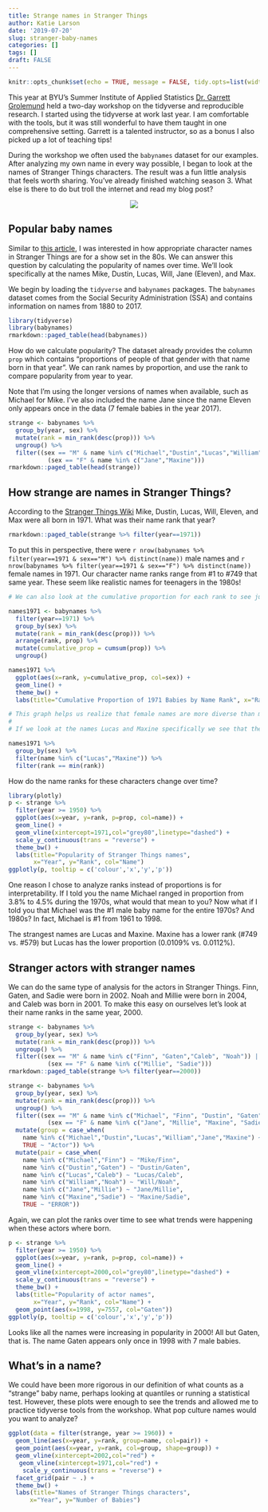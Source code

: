 ```yaml
---
title: Strange names in Stranger Things
author: Katie Larson
date: '2019-07-20'
slug: stranger-baby-names
categories: []
tags: []
draft: FALSE
---
```


```r
knitr::opts_chunk$set(echo = TRUE, message = FALSE, tidy.opts=list(width.cutoff=60), tidy=TRUE)
```

This year at BYU's Summer Institute of Applied Statistics [Dr. Garrett Grolemund](https://resources.rstudio.com/authors/garrett-grolemund) held a two-day workshop on the tidyverse and reproducible research. I started using the tidyverse at work last year. I am comfortable with the tools, but it was still wonderful to have them taught in one comprehensive setting. Garrett is a talented instructor, so as a bonus I also picked up a lot of teaching tips!

During the workshop we often used the `babynames` dataset for our examples. After analyzing my own name in every way possible, I began to look at the names of Stranger Things characters. The result was a fun little analysis that feels worth sharing. You've already finished watching season 3. What else is there to do but troll the internet and read my blog post?

<center>
![](https://media.giphy.com/media/xT1TU14CVEsPo5fxEQ/giphy.gif)
</center>

## Popular baby names

Similar to [this article](https://www.vulture.com/2016/07/stranger-things-80s-names.html), I was interested in how appropriate character names in Stranger Things are for a show set in the 80s. We can answer this question by calculating the popularity of names over time. We'll look specifically at the names Mike, Dustin, Lucas, Will, Jane (Eleven), and Max.

We begin by loading the `tidyverse` and `babynames` packages. The `babynames` dataset comes from the Social Security Administration (SSA) and contains information on names from 1880 to 2017.

```r
library(tidyverse)
library(babynames)
rmarkdown::paged_table(head(babynames))
```

How do we calculate popularity? The dataset already provides the column `prop` which contains "proportions of people of that gender with that name born in that year". We can rank names by proportion, and use the rank to compare popularity from year to year.

Note that I'm using the longer versions of names when available, such as Michael for Mike. I've also included the name Jane since the name Eleven only appears once in the data (7 female babies in the year 2017).

```r
strange <- babynames %>%
  group_by(year, sex) %>%
  mutate(rank = min_rank(desc(prop))) %>%
  ungroup() %>%
  filter((sex == "M" & name %in% c("Michael","Dustin","Lucas","William")) |
           (sex == "F" & name %in% c("Jane","Maxine")))
rmarkdown::paged_table(head(strange))
```

## How strange are names in Stranger Things?

According to the [Stranger Things Wiki](https://strangerthings.fandom.com/wiki/Stranger_Things_Wiki) Mike, Dustin, Lucas, Will, Eleven, and Max were all born in 1971. What was their name rank that year?

```r
rmarkdown::paged_table(strange %>% filter(year==1971))
```

To put this in perspective, there were `r nrow(babynames %>% filter(year==1971 & sex=="M") %>% distinct(name))` male names and `r nrow(babynames %>% filter(year==1971 & sex=="F") %>% distinct(name))` female names in 1971. Our character name ranks range from #1 to #749 that same year. These seem like realistic names for teenagers in the 1980s!

```r
# We can also look at the cumulative proportion for each rank to see just how strange Lucas is at #579 and Maxine at #749.

names1971 <- babynames %>%
  filter(year==1971) %>%
  group_by(sex) %>%
  mutate(rank = min_rank(desc(prop))) %>%
  arrange(rank, prop) %>%
  mutate(cumulative_prop = cumsum(prop)) %>%
  ungroup()

names1971 %>%
  ggplot(aes(x=rank, y=cumulative_prop, col=sex)) +
  geom_line() +
  theme_bw() +
  labs(title="Cumulative Proportion of 1971 Babies by Name Rank", x="Rank", y="Cumulative Proportion", col="Sex")

# This graph helps us realize that female names are more diverse than male names (at least in 1971). It take fewer male names to reach a given cumulative proportion than it does female names. 
# 
# If we look at the names Lucas and Maxine specifically we see that the 579th highest ranked male names account for 90.7% of male babies, while the 749th highest ranked female names account for only 83.2% of female babies.

names1971 %>% 
  group_by(sex) %>% 
  filter(name %in% c("Lucas","Maxine")) %>% 
  filter(rank == min(rank))
```

How do the name ranks for these characters change over time?

```r
library(plotly)
p <- strange %>%
  filter(year >= 1950) %>%
  ggplot(aes(x=year, y=rank, p=prop, col=name)) +
  geom_line() +
  geom_vline(xintercept=1971,col="grey80",linetype="dashed") +
  scale_y_continuous(trans = "reverse") +
  theme_bw() +
  labs(title="Popularity of Stranger Things names",
       x="Year", y="Rank", col="Name")
ggplotly(p, tooltip = c('colour','x','y','p'))
```

One reason I chose to analyze ranks instead of proportions is for interpretability. If I told you the name Michael ranged in proportion from 3.8% to 4.5% during the 1970s, what would that mean to you? Now what if I told you that Michael was the #1 male baby name for the entire 1970s? And 1980s? In fact, Michael is #1 from 1961 to 1998.

The strangest names are Lucas and Maxine. Maxine has a lower rank (#749 vs. #579) but Lucas has the lower proportion (0.0109% vs. 0.0112%).

## Stranger actors with stranger names

We can do the same type of analysis for the actors in Stranger Things. Finn, Gaten, and Sadie were born in 2002. Noah and Millie were born in 2004, and Caleb was born in 2001. To make this easy on ourselves let's look at their name ranks in the same year, 2000.

```r
strange <- babynames %>%
  group_by(year, sex) %>%
  mutate(rank = min_rank(desc(prop))) %>%
  ungroup() %>%
  filter((sex == "M" & name %in% c("Finn", "Gaten","Caleb", "Noah")) |
           (sex == "F" & name %in% c("Millie", "Sadie")))
rmarkdown::paged_table(strange %>% filter(year==2000))
```
```r
strange <- babynames %>%
  group_by(year, sex) %>%
  mutate(rank = min_rank(desc(prop))) %>%
  ungroup() %>%
  filter((sex == "M" & name %in% c("Michael", "Finn", "Dustin", "Gaten", "Lucas", "Caleb", "William", "Noah")) |
           (sex == "F" & name %in% c("Jane", "Millie", "Maxine", "Sadie"))) %>%
  mutate(group = case_when(
    name %in% c("Michael","Dustin","Lucas","William","Jane","Maxine") ~ "Character",
    TRUE ~ "Actor")) %>%
  mutate(pair = case_when(
    name %in% c("Michael","Finn") ~ "Mike/Finn",
    name %in% c("Dustin","Gaten") ~ "Dustin/Gaten",
    name %in% c("Lucas","Caleb") ~ "Lucas/Caleb",
    name %in% c("William","Noah") ~ "Will/Noah",
    name %in% c("Jane","Millie") ~ "Jane/Millie",
    name %in% c("Maxine","Sadie") ~ "Maxine/Sadie",
    TRUE ~ "ERROR"))
```

Again, we can plot the ranks over time to see what trends were happening when these actors where born.

```r
p <- strange %>%
  filter(year >= 1950) %>%
  ggplot(aes(x=year, y=rank, p=prop, col=name)) +
  geom_line() +
  geom_vline(xintercept=2000,col="grey80",linetype="dashed") +
  scale_y_continuous(trans = "reverse") +
  theme_bw() +
  labs(title="Popularity of actor names",
       x="Year", y="Rank", col="Name") +
  geom_point(aes(x=1998, y=7557, col="Gaten"))
ggplotly(p, tooltip = c('colour','x','y','p'))
```

Looks like all the names were increasing in popularity in 2000! All but Gaten, that is. The name Gaten appears only once in 1998 with 7 male babies.

## What's in a name?

We could have been more rigorous in our definition of what counts as a "strange" baby name, perhaps looking at quantiles or running a statistical test. However, these plots were enough to see the trends and allowed me to practice tidyverse tools from the workshop. What pop culture names would you want to analyze?

```r
ggplot(data = filter(strange, year >= 1960)) +
  geom_line(aes(x=year, y=rank, group=name, col=pair)) +
  geom_point(aes(x=year, y=rank, col=group, shape=group)) +
  geom_vline(xintercept=2002,col="red") +
   geom_vline(xintercept=1971,col="red") +
    scale_y_continuous(trans = "reverse") +
  facet_grid(pair ~ .) +
  theme_bw() +
  labs(title="Names of Stranger Things characters",
      x="Year", y="Number of Babies")
```